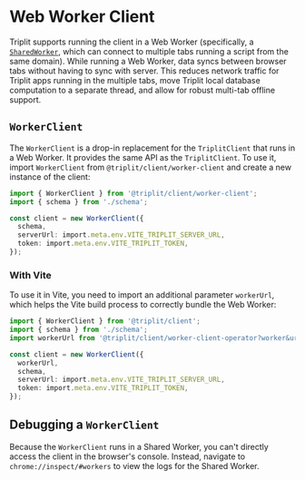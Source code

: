 # Web Worker Client

Triplit supports running the client in a Web Worker (specifically, a [`SharedWorker`](https://developer.mozilla.org/en-US/docs/Web/API/SharedWorker), which can connect to multiple tabs running a script from the same domain). While running a Web Worker, data syncs between browser tabs without having to sync with server. This reduces network traffic for Triplit apps running in the multiple tabs, move Triplit local database computation to a separate thread, and allow for robust multi-tab offline support.

## `WorkerClient`

The `WorkerClient` is a drop-in replacement for the `TriplitClient` that runs in a Web Worker. It provides the same API as the `TriplitClient`. To use it, import `WorkerClient` from `@triplit/client/worker-client` and create a new instance of the client:

```ts copy
import { WorkerClient } from '@triplit/client/worker-client';
import { schema } from './schema';

const client = new WorkerClient({
  schema,
  serverUrl: import.meta.env.VITE_TRIPLIT_SERVER_URL,
  token: import.meta.env.VITE_TRIPLIT_TOKEN,
});
```

### With Vite

To use it in Vite, you need to import an additional parameter `workerUrl`, which helps the Vite build process to correctly bundle the Web Worker:

```ts {3,6} copy
import { WorkerClient } from '@triplit/client';
import { schema } from './schema';
import workerUrl from '@triplit/client/worker-client-operator?worker&url';

const client = new WorkerClient({
  workerUrl,
  schema,
  serverUrl: import.meta.env.VITE_TRIPLIT_SERVER_URL,
  token: import.meta.env.VITE_TRIPLIT_TOKEN,
});
```

## Debugging a `WorkerClient`

Because the `WorkerClient` runs in a Shared Worker, you can't directly access the client in the browser's console. Instead, navigate to `chrome://inspect/#workers` to view the logs for the Shared Worker.
